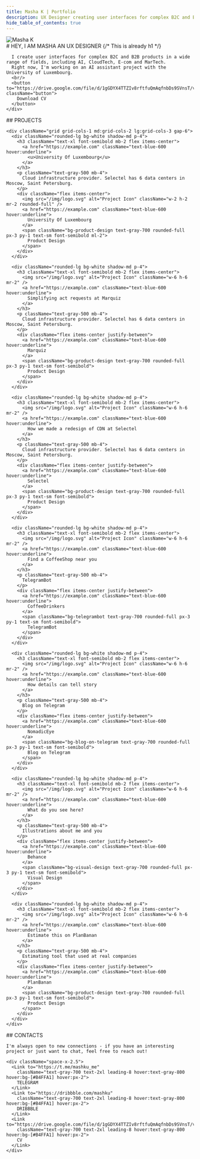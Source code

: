 ```yaml
---
title: Masha K | Portfolio
description: UX Designer creating user interfaces for complex B2C and B2B products in AI, CloudTech, E-com and MarTech
hide_table_of_contents: true
---
```



<div className="w-4/5 mx-auto p-5">
  <section className="py-24 text-left flex items-center">
    <img
          src="/img/black-white.gif"
          alt="Masha K"
          className="rounded-full w-64 h-64"
        />
    <div>
      # HEY, I AM MASHA AN UX DESIGNER {/* This is already h1 */}

      I create user interfaces for complex B2C and B2B products in a wide range of fields, including AI, CloudTech, E-com and MarTech.
      Right now, I'm working on an AI assistant project with the University of Luxembourg.
      <br/>
      <button to="https://drive.google.com/file/d/1gGDYX4TTZIv8rftfuQmAqfnbDs9SVnsT/view" className="button">
        Download CV
      </button>
    </div>
  </section>

  <section className="py-24">
    ## PROJECTS

    <div className="grid grid-cols-1 md:grid-cols-2 lg:grid-cols-3 gap-6">
      <div className="rounded-lg bg-white shadow-md p-4">
        <h3 className="text-xl font-semibold mb-2 flex items-center">
          <a href="https://example.com" className="text-blue-600 hover:underline">
            <u>University Of Luxembourg</u>
          </a>
        </h3>
        <p className="text-gray-500 mb-4">
          Cloud infrastructure provider. Selectel has 6 data centers in Moscow, Saint Petersburg.
        </p>
        <div className="flex items-center">
          <img src="/img/logo.svg" alt="Project Icon" className="w-2 h-2 mr-2 rounded-full" />
          <a href="https://example.com" className="text-blue-600 hover:underline">
            University Of Luxembourg
          </a>
          <span className="bg-product-design text-gray-700 rounded-full px-3 py-1 text-sm font-semibold ml-2">
            Product Design
          </span>
        </div>
      </div>

      <div className="rounded-lg bg-white shadow-md p-4">
        <h3 className="text-xl font-semibold mb-2 flex items-center">
          <img src="/img/logo.svg" alt="Project Icon" className="w-6 h-6 mr-2" />
          <a href="https://example.com" className="text-blue-600 hover:underline">
            Simplifying act requests at Marquiz
          </a>
        </h3>
        <p className="text-gray-500 mb-4">
          Cloud infrastructure provider. Selectel has 6 data centers in Moscow, Saint Petersburg.
        </p>
        <div className="flex items-center justify-between">
          <a href="https://example.com" className="text-blue-600 hover:underline">
            Marquiz
          </a>
          <span className="bg-product-design text-gray-700 rounded-full px-3 py-1 text-sm font-semibold">
            Product Design
          </span>
        </div>
      </div>

      <div className="rounded-lg bg-white shadow-md p-4">
        <h3 className="text-xl font-semibold mb-2 flex items-center">
          <img src="/img/logo.svg" alt="Project Icon" className="w-6 h-6 mr-2" />
          <a href="https://example.com" className="text-blue-600 hover:underline">
            How we made a redesign of CDN at Selectel
          </a>
        </h3>
        <p className="text-gray-500 mb-4">
          Cloud infrastructure provider. Selectel has 6 data centers in Moscow, Saint Petersburg.
        </p>
        <div className="flex items-center justify-between">
          <a href="https://example.com" className="text-blue-600 hover:underline">
            Selectel
          </a>
          <span className="bg-product-design text-gray-700 rounded-full px-3 py-1 text-sm font-semibold">
            Product Design
          </span>
        </div>
      </div>

      <div className="rounded-lg bg-white shadow-md p-4">
        <h3 className="text-xl font-semibold mb-2 flex items-center">
          <img src="/img/logo.svg" alt="Project Icon" className="w-6 h-6 mr-2" />
          <a href="https://example.com" className="text-blue-600 hover:underline">
            Find a CoffeeShop near you
          </a>
        </h3>
        <p className="text-gray-500 mb-4">
          TelegramBot
        </p>
        <div className="flex items-center justify-between">
          <a href="https://example.com" className="text-blue-600 hover:underline">
            CoffeeDrinkers
          </a>
          <span className="bg-telegrambot text-gray-700 rounded-full px-3 py-1 text-sm font-semibold">
            TelegramBot
          </span>
        </div>
      </div>

      <div className="rounded-lg bg-white shadow-md p-4">
        <h3 className="text-xl font-semibold mb-2 flex items-center">
          <img src="/img/logo.svg" alt="Project Icon" className="w-6 h-6 mr-2" />
          <a href="https://example.com" className="text-blue-600 hover:underline">
            How details can tell story
          </a>
        </h3>
        <p className="text-gray-500 mb-4">
          Blog on Telegram
        </p>
        <div className="flex items-center justify-between">
          <a href="https://example.com" className="text-blue-600 hover:underline">
            NomadicEye
          </a>
          <span className="bg-blog-on-telegram text-gray-700 rounded-full px-3 py-1 text-sm font-semibold">
            Blog on Telegram
          </span>
        </div>
      </div>

      <div className="rounded-lg bg-white shadow-md p-4">
        <h3 className="text-xl font-semibold mb-2 flex items-center">
          <img src="/img/logo.svg" alt="Project Icon" className="w-6 h-6 mr-2" />
          <a href="https://example.com" className="text-blue-600 hover:underline">
            What do you see here?
          </a>
        </h3>
        <p className="text-gray-500 mb-4">
          Illustrations about me and you
        </p>
        <div className="flex items-center justify-between">
          <a href="https://example.com" className="text-blue-600 hover:underline">
            Behance
          </a>
          <span className="bg-visual-design text-gray-700 rounded-full px-3 py-1 text-sm font-semibold">
            Visual Design
          </span>
        </div>
      </div>

      <div className="rounded-lg bg-white shadow-md p-4">
        <h3 className="text-xl font-semibold mb-2 flex items-center">
          <img src="/img/logo.svg" alt="Project Icon" className="w-6 h-6 mr-2" />
          <a href="https://example.com" className="text-blue-600 hover:underline">
            Estimate this on PlanBanan
          </a>
        </h3>
        <p className="text-gray-500 mb-4">
          Estimating tool that used at real companies
        </p>
        <div className="flex items-center justify-between">
          <a href="https://example.com" className="text-blue-600 hover:underline">
            PlanBanan
          </a>
          <span className="bg-product-design text-gray-700 rounded-full px-3 py-1 text-sm font-semibold">
            Product Design
          </span>
        </div>
      </div>
    </div>
  </section>

  <section className="py-24 text-left">
    ## CONTACTS

    I'm always open to new connections - if you have an interesting project or just want to chat, feel free to reach out!

    <div className="space-x-2.5">
      <Link to="https://t.me/mashku_me" 
        className="text-gray-700 text-2xl leading-8 hover:text-gray-800 hover:bg-[#B4FFA1] hover:px-2">
        TELEGRAM
      </Link>
      <Link to="https://dribbble.com/mashku" 
        className="text-gray-700 text-2xl leading-8 hover:text-gray-800 hover:bg-[#B4FFA1] hover:px-2">
        DRIBBBLE
      </Link>
      <Link to="https://drive.google.com/file/d/1gGDYX4TTZIv8rftfuQmAqfnbDs9SVnsT/view"
        className="text-gray-700 text-2xl leading-8 hover:text-gray-800 hover:bg-[#B4FFA1] hover:px-2">
        CV
      </Link>
    </div>
  </section>
</div>